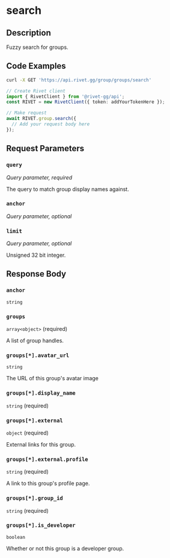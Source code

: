

# search

## Description

Fuzzy search for groups.


## Code Examples

<CodeGroup title='Request' tag='GET' label='https://api.rivet.gg/group/groups/search'>

```bash {{ "title": "cURL" }}
curl -X GET 'https://api.rivet.gg/group/groups/search'
```

```ts
// Create Rivet client
import { RivetClient } from '@rivet-gg/api';
const RIVET = new RivetClient({ token: addYourTokenHere });

// Make request
await RIVET.group.search({
  // Add your request body here
});
```

</CodeGroup>


## Request Parameters


### `query`

_Query parameter, required_


The query to match group display names against.


### `anchor`

_Query parameter, optional_





### `limit`

_Query parameter, optional_


Unsigned 32 bit integer.


## Response Body

### `anchor`

`string`

### `groups`

`array<object>` (required)

A list of group handles.

### `groups[*].avatar_url`

`string`

The URL of this group's avatar image

### `groups[*].display_name`

`string` (required)

### `groups[*].external`

`object` (required)

External links for this group.

### `groups[*].external.profile`

`string` (required)

A link to this group's profile page.

### `groups[*].group_id`

`string` (required)

### `groups[*].is_developer`

`boolean`

Whether or not this group is a developer group.



